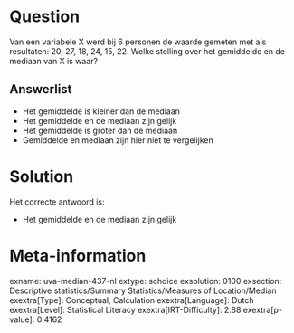 Question
========

Van een variabele X werd bij 6 personen de waarde gemeten met als
resultaten: 20, 27, 18, 24, 15, 22. Welke stelling over het gemiddelde
en de mediaan van X is waar?


Answerlist
----------

* Het gemiddelde is kleiner dan de mediaan
* Het gemiddelde en de mediaan zijn gelijk
* Het gemiddelde is groter dan de mediaan
* Gemiddelde en mediaan zijn hier niet te vergelijken

Solution
========

Het correcte antwoord is: 

* Het gemiddelde en de mediaan zijn gelijk

Meta-information
================
exname: uva-median-437-nl
extype: schoice
exsolution: 0100
exsection: Descriptive statistics/Summary Statistics/Measures of Location/Median
exextra[Type]: Conceptual, Calculation
exextra[Language]: Dutch
exextra[Level]: Statistical Literacy
exextra[IRT-Difficulty]: 2.88
exextra[p-value]: 0.4162
